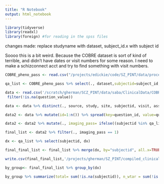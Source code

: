 ```yaml
---
title: "R Notebook"
output: html_notebook
---
```



```r
library(tidyverse)
library(readxl)
library(foreign) #for reading in the spss files
```
changes made: replace studyname with dataset, subject_id.x with subject id

Soooo this is a bit weird. Because the COBRE dataset is sort of kind of terrible, and didn't have dates or visit numbers for some reason. I need to make a schizconnect acct and try to find something with visit numbers. 

```r
COBRE_pheno_pass <- read.csv("/projects/edickie/code/SZ_PINT/data/processed/pheno/20200221_pheno_clinicalplusqa.csv", stringsAsFactors = FALSE) %>% filter(., dataset=="COBRE")%>% mutate_all(trimws) %>% mutate_all(na_if,"NA") %>% mutate_all(na_if, "") %>% mutate_all(na_if, " ") 

qa_list <- COBRE_pheno_pass %>% select(., dataset,subjectid=subject_id, sex = Sex, dx = DX, Age)

```


```r
data <- read.csv('/scratch/gherman/SCZ_PINT/data/saba/ClinicalData/COBRE/schizconnect_COBRE_assessmentData_2963.csv', stringsAsFactors= FALSE, na.strings=c("","NA", " ", "N/A"))   %>% mutate_all(trimws) %>% mutate_all(na_if,"NA") %>% mutate_all(na_if, "") %>% mutate_all(na_if, " ")  %>% mutate_all(na_if, "MD") %>%
 filter(!is.na(question_value))

data <- data %>% distinct(., source, study, site, subjectid, visit, assessment, assessment_description, question_id, question_value, .keep_all=TRUE) %>% select(subjectid, question_id,question_value)
```

```r

data2 <- data %>% mutate(id=1:n()) %>% spread(key=question_id, value=question_value) %>% select(-id)
```


```r
data2 <- data2 %>% mutate(., imaging_pass= ifelse((subjectid %in% qa_list$subjectid), 1, 0)) %>% gather(., key = "variable", value="value", -subjectid, na.rm=TRUE)%>%  distinct(subjectid, variable, .keep_all=TRUE)%>% spread(., key=variable,value=value)

final_list <- data2 %>% filter(., imaging_pass == 1) 

dx <- qa_list %>% select(subjectid, dx)

final_final_list <- final_list %>% merge(dx, by="subjectid", all.x=TRUE)

write.csv(final_final_list,'/projects/gherman/SZ_PINT/compiled_clinical/cleaner_data_sets/COBRE_arranged_2020_march.csv')


```

```r

by_group<- final_final_list %>% group_by(dx)

by_group %>% summarize(total= sum(!is.na(subjectid)), n_wtar = sum(!is.na(CNP_05)), n_wasi= sum(!is.na(CNP_09)), n_panss = sum(!is.na(FIPAN_1)), n_scid = sum(!is.na(SCIDII_01)))
```


